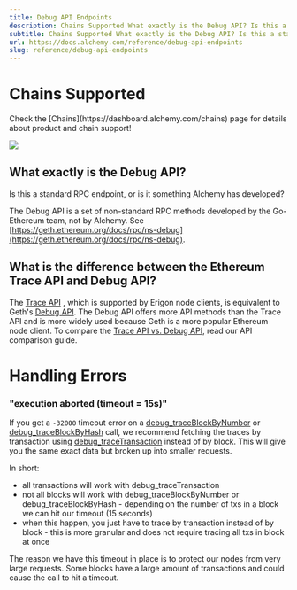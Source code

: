 ```yaml
---
title: Debug API Endpoints
description: Chains Supported What exactly is the Debug API? Is this a standard RPC endpoint, or is it something Alchemy has developed? The Debug API is a set of non-standard RPC methods developed by the Go-Ethereum team, not by Alchemy. See https://geth.ethereum.org/docs/rpc/ns-debug . What is the difference be...
subtitle: Chains Supported What exactly is the Debug API? Is this a standard RPC endpoint, or is it something Alchemy has developed? The Debug API is a set of non-standard RPC methods developed by the Go-Ethereum team, not by Alchemy. See https://geth.ethereum.org/docs/rpc/ns-debug . What is the difference be...
url: https://docs.alchemy.com/reference/debug-api-endpoints
slug: reference/debug-api-endpoints
---
```


# Chains Supported

<Info>
  Check the [Chains](https://dashboard.alchemy.com/chains) page for details about product and chain support!

  ![](523fb8a9a9d899921ee1046d0ff1b389967a9976d1c6112ebbbe071ddd1ef374-image.png)
</Info>

## What exactly is the Debug API?

Is this a standard RPC endpoint, or is it something Alchemy has developed?

The Debug API is a set of non-standard RPC methods developed by the Go-Ethereum team, not by Alchemy. See [https://geth.ethereum.org/docs/rpc/ns-debug](https://geth.ethereum.org/docs/rpc/ns-debug).

## What is the difference between the Ethereum Trace API and Debug API?

The [Trace API](/reference/trace-api) , which is supported by Erigon node clients, is equivalent to Geth's [Debug API](/reference/debug-api-quickstart). The Debug API offers more API methods than the Trace API and is more widely used because Geth is a more popular Ethereum node client. To compare the [Trace API vs. Debug API](/reference/trace-api-vs-debug-api), read our API comparison guide.

# Handling Errors

### "execution aborted (timeout = 15s)"

If you get a `-32000` timeout error on a [debug\_traceBlockByNumber](/reference/debug-traceblockbynumber) or [debug\_traceBlockByHash](/reference/debug-traceblockbyhash) call, we recommend fetching the traces by transaction using [debug\_traceTransaction](/reference/debug-tracetransaction) instead of by block. This will give you the same exact data but broken up into smaller requests.

In short:

* all transactions will work with debug\_traceTransaction
* not all blocks will work with debug\_traceBlockByNumber or debug\_traceBlockByHash - depending on the number of txs in a block we can hit our timeout (15 seconds)
* when this happen, you just have to trace by transaction instead of by block - this is more granular and does not require tracing all txs in block at once

The reason we have this timeout in place is to protect our nodes from very large requests. Some blocks have a large amount of transactions and could cause the call to hit a timeout.
